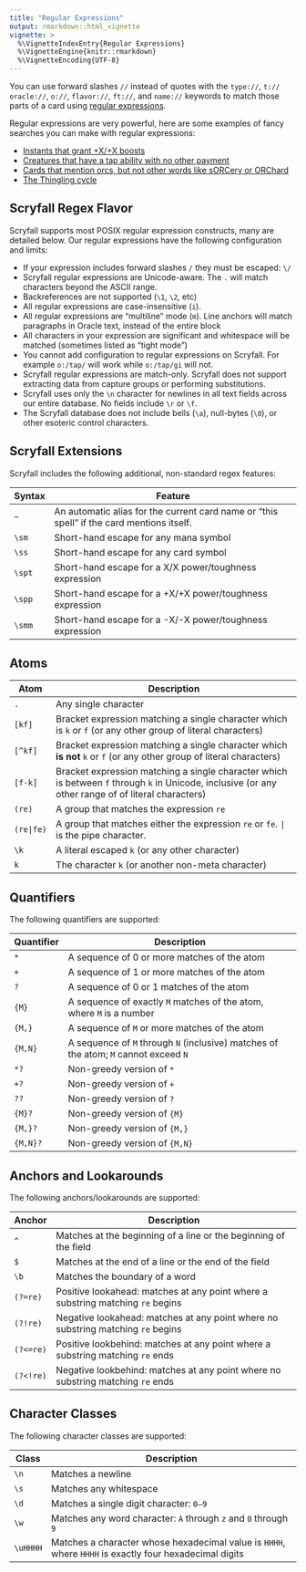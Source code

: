 ```yaml
---
title: "Regular Expressions"
output: rmarkdown::html_vignette
vignette: >
  %\VignetteIndexEntry{Regular Expressions}
  %\VignetteEngine{knitr::rmarkdown}
  %\VignetteEncoding{UTF-8}
---
```


You can use forward slashes `//` instead of quotes with the `type://`, `t://`
`oracle://`, `o://`, `flavor://`, `ft://`, and `name://` keywords to match those
parts of a card using [regular
expressions](https://en.wikipedia.org/wiki/Regular_expression).

Regular expressions are very powerful, here are some examples of fancy searches
you can make with regular expressions:

* [Instants that grant +X/+X boosts](https://scryfall.com/search?q=t%3Ainstant+o%3A%2F%5Cspp%2F)
* [Creatures that have a tap ability with no other payment](https://scryfall.com/search?q=t%3Acreature+o%3A%2F%5E%7BT%7D%3A%2F)
* [Cards that mention orcs, but not other words like sORCery or ORChard](https://scryfall.com/search?q=o%3A%2F%5Cb%28orc%7Corcs%29%5Cb%2F+or+name%3A%2F%5Cb%28orc%7Corcs%29%5Cb%2F+or+ft%3A%2F%5Cb%28orc%7Corcs%29%5Cb%2F)
* [The Thingling cycle](https://scryfall.com/search?q=name%3A%2F%5E%5B%5E%5Cs%5D%2Bling%24%2F+t%3Ashapeshifter)

## Scryfall Regex Flavor

Scryfall supports most POSIX regular expression constructs, many are detailed
below. Our regular expressions have the following configuration and limits:

* If your expression includes forward slashes `/` they must be escaped: `\/`
* Scryfall regular expressions are Unicode-aware. The `.` will match characters
  beyond the ASCII range.
* Backreferences are not supported (`\1`, `\2`, etc)
* All regular expressions are case-insensitive (`i`).
* All regular expressions are "multiline" mode (`m`). Line anchors will match
  paragraphs in Oracle text, instead of the entire block
* All characters in your expression are significant and whitespace will be
  matched (sometimes listed as "tight mode")
* You cannot add configuration to regular expressions on Scryfall. For example
  `o:/tap/` will work while `o:/tap/gi` will not.
* Scryfall regular expressions are match-only. Scryfall does not support
  extracting data from capture groups or performing substitutions.
* Scryfall uses only the `\n` character for newlines in all text fields across
  our entire database. No fields include `\r` or `\f`.
* The Scryfall database does not include bells (`\a`), null-bytes (`\0`), or
  other esoteric control characters.

## Scryfall Extensions

Scryfall includes the following additional, non-standard regex features:

| Syntax | Feature                                                                                   |
| ------ | ----------------------------------------------------------------------------------------- |
| `~`    | An automatic alias for the current card name or "this spell" if the card mentions itself. |
| `\sm`  | Short-hand escape for any mana symbol                                                     |
| `\ss`  | Short-hand escape for any card symbol                                                     |
| `\spt` | Short-hand escape for a X/X power/toughness expression                                    |
| `\spp` | Short-hand escape for a +X/+X power/toughness expression                                  |
| `\smm` | Short-hand escape for a -X/-X power/toughness expression                                  |

## Atoms

| Atom      | Description                                                                                                                                         |
| --------- | --------------------------------------------------------------------------------------------------------------------------------------------------- |
| `.`       | Any single character                                                                                                                                |
| `[kf]`    | Bracket expression matching a single character which is `k` or `f` (or any other group of literal characters)                                       |
| `[^kf]`   | Bracket expression matching a single character which **is not** `k` or `f` (or any other group of literal characters)                               |
| `[f-k]`   | Bracket expression matching a single character which is between `f` through `k` in Unicode, inclusive (or any other range of of literal characters) |
| `(re)`    | A group that matches the expression `re`                                                                                                            |
| `(re|fe)` | A group that matches either the expression `re` or `fe`. `|` is the pipe character.                                                                 |
| `\k`      | A literal escaped `k` (or any other character)                                                                                                      |
| `k`       | The character `k` (or another non-meta character)                                                                                                   |

## Quantifiers

The following quantifiers are supported:

| Quantifier | Description                                                                          |
| ---------- | ------------------------------------------------------------------------------------ |
| `*`        | A sequence of 0 or more matches of the atom                                          |
| `+`        | A sequence of 1 or more matches of the atom                                          |
| `?`        | A sequence of 0 or 1 matches of the atom                                             |
| `{M}`      | A sequence of exactly `M` matches of the atom, where `M` is a number                 |
| `{M,}`     | A sequence of `M` or more matches of the atom                                        |
| `{M,N}`    | A sequence of `M` through `N` (inclusive) matches of the atom; `M` cannot exceed `N` |
| `*?`       | Non-greedy version of `*`                                                            |
| `+?`       | Non-greedy version of `+`                                                            |
| `??`       | Non-greedy version of `?`                                                            |
| `{M}?`     | Non-greedy version of `{M}`                                                          |
| `{M,}?`    | Non-greedy version of `{M,}`                                                         |
| `{M,N}?`   | Non-greedy version of `{M,N}`                                                        |

## Anchors and Lookarounds

The following anchors/lookarounds are supported:

| Anchor    | Description                                                                      |
| --------- | -------------------------------------------------------------------------------- |
| `^`       | Matches at the beginning of a line or the beginning of the field                 |
| `$`       | Matches at the end of a line or the end of the field                             |
| `\b`      | Matches the boundary of a word                                                   |
| `(?=re)`  | Positive lookahead: matches at any point where a substring matching `re` begins  |
| `(?!re)`  | Negative lookahead: matches at any point where no substring matching `re` begins |
| `(?<=re)` | Positive lookbehind: matches at any point where a substring matching `re` ends   |
| `(?<!re)` | Negative lookbehind: matches at any point where no substring matching `re` ends  |

## Character Classes

The following character classes are supported:

| Class    | Description                                                                                            |
| -------- | ------------------------------------------------------------------------------------------------------ |
| `\n`     | Matches a newline                                                                                      |
| `\s`     | Matches any whitespace                                                                                 |
| `\d`     | Matches a single digit character: `0–9`                                                                |
| `\w`     | Matches any word character: `A` through `z` and `0` through `9`                                        |
| `\uHHHH` | Matches a character whose hexadecimal value is `HHHH`, where `HHHH` is exactly four hexadecimal digits |
